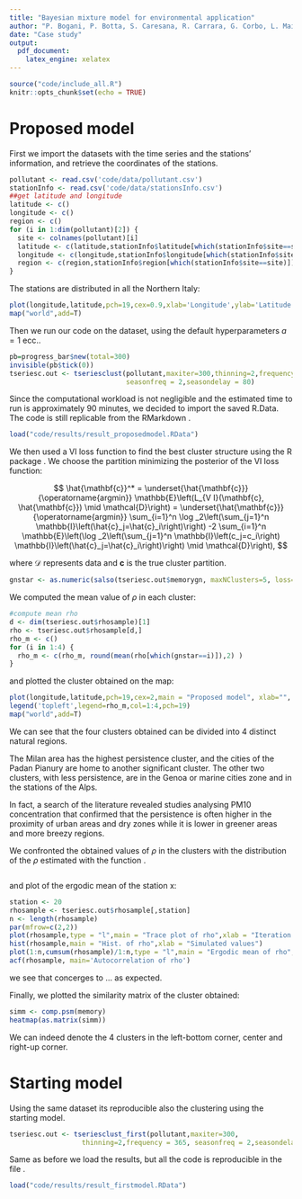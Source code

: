 ```yaml
---
title: "Bayesian mixture model for environmental application"
author: "P. Bogani, P. Botta, S. Caresana, R. Carrara, G. Corbo, L. Mainini"
date: "Case study"
output:
  pdf_document:
    latex_engine: xelatex
---
```


```r
source("code/include_all.R")
knitr::opts_chunk$set(echo = TRUE)
```

# Proposed model

First we import the datasets with the time series and the stations' information, and retrieve the coordinates of the stations.

```r
pollutant <- read.csv('code/data/pollutant.csv') 
stationInfo <- read.csv('code/data/stationsInfo.csv')
##get latitude and longitude
latitude <- c()
longitude <- c()
region <- c()
for (i in 1:dim(pollutant)[2]) {
  site <- colnames(pollutant)[i]
  latitude <- c(latitude,stationInfo$latitude[which(stationInfo$site==site)])
  longitude <- c(longitude,stationInfo$longitude[which(stationInfo$site==site)])
  region <- c(region,stationInfo$region[which(stationInfo$site==site)])
}
```

The stations are distributed in all the Northern Italy:

```r
plot(longitude,latitude,pch=19,cex=0.9,xlab='Longitude',ylab='Latitude')
map("world",add=T)
```

Then we run our code on the dataset, using the default hyperparameters $a=1$ ecc..

```r
pb=progress_bar$new(total=300)
invisible(pb$tick(0))
tseriesc.out <- tseriesclust(pollutant,maxiter=300,thinning=2,frequency = 365, 
                             seasonfreq = 2,seasondelay = 80)
```

Since the computational workload is not negligible and the estimated time to run is approximately 90 minutes, we decided to import the saved R.Data. The code is still replicable from the RMarkdown \texttt{Case study.Rmd}.

```r
load("code/results/result_proposedmodel.RData")
```


We then used a VI loss function to find the best cluster structure using the R package \texttt{salso}. We choose the partition minimizing the posterior of the VI loss function\cite{dahl2022search}:

$$
\hat{\mathbf{c}}^* =  \underset{\hat{\mathbf{c}}}{\operatorname{argmin}} \mathbb{E}\left(L_{V I}(\mathbf{c}, \hat{\mathbf{c}}) \mid \mathcal{D}\right) 
=  \underset{\hat{\mathbf{c}}}{\operatorname{argmin}} \sum_{i=1}^n \log _2\left(\sum_{j=1}^n \mathbb{I}\left(\hat{c}_j=\hat{c}_i\right)\right) 
  -2 \sum_{i=1}^n \mathbb{E}\left(\log _2\left(\sum_{j=1}^n \mathbb{I}\left(c_j=c_i\right) \mathbb{I}\left(\hat{c}_j=\hat{c}_i\right)\right) \mid \mathcal{D}\right),
$$

where $\mathcal{D}$ represents data and $\mathbf{c}$ is the true cluster partition.

```r
gnstar <- as.numeric(salso(tseriesc.out$memorygn, maxNClusters=5, loss=salso::binder(), nRuns=50, nCores=2))
```

We computed the mean value of $\rho$ in each cluster:

```r
#compute mean rho
d <- dim(tseriesc.out$rhosample)[1]
rho <- tseriesc.out$rhosample[d,]
rho_m <- c()
for (i in 1:4) {
  rho_m <- c(rho_m, round(mean(rho[which(gnstar==i)]),2) ) 
}
```


and plotted the cluster obtained on the map:

```r
plot(longitude,latitude,pch=19,cex=2,main = "Proposed model", xlab="", ylab="",col=gnstar)
legend('topleft',legend=rho_m,col=1:4,pch=19)
map("world",add=T)
```

We can see that the four clusters obtained can be divided into 4 distinct natural regions.

The Milan area has the highest persistence cluster, and the cities of the Padan Pianury are home to another significant cluster.  The other two clusters, with less persistence, are in the Genoa or marine cities zone and in the stations of the Alps.

In fact, a search of the literature revealed studies analysing PM10 concentration that confirmed that the persistence is often higher in the proximity of urban areas and dry zones while it is lower in greener areas and more breezy regions.

We confronted the obtained values of $\rho$ in the clusters with the distribution of the $\rho$ estimated with the function \texttt{arima}.

```r

```

and plot of the ergodic mean of the station x:
```r
station <- 20
rhosample <- tseriesc.out$rhosample[,station]
n <- length(rhosample)
par(mfrow=c(2,2))
plot(rhosample,type = "l",main = "Trace plot of rho",xlab = "Iteration number",ylab = "Simulated value")
hist(rhosample,main = "Hist. of rho",xlab = "Simulated values")
plot(1:n,cumsum(rhosample)/1:n,type = "l",main = "Ergodic mean of rho",xlab = "Iteration number",ylab = "")
acf(rhosample, main='Autocorrelation of rho')
```
we see that concerges to ... as expected.

Finally, we plotted the similarity matrix of the cluster obtained:

```r
simm <- comp.psm(memory)
heatmap(as.matrix(simm))
```

We can indeed denote the 4 clusters in the left-bottom corner, center and right-up corner.

# Starting model

Using the same dataset its reproducible also the clustering using the starting model.

```r
tseriesc.out <- tseriesclust_first(pollutant,maxiter=300,
                  thinning=2,frequency = 365, seasonfreq = 2,seasondelay = 80)
```

Same as before we load the results, but all the code is reproducible in the file \texttt{Case study.Rmd}.

```r
load("code/results/result_firstmodel.RData")
```


